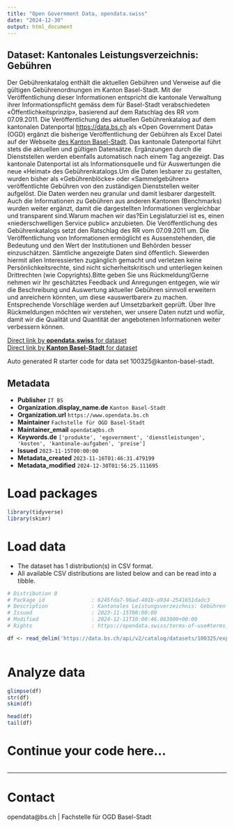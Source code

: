 ```yaml
---
title: "Open Government Data, opendata.swiss"
date: "2024-12-30"
output: html_document
---
```


## Dataset: Kantonales Leistungsverzeichnis: Gebühren

Der Gebührenkatalog enthält die aktuellen Gebühren und Verweise auf die gültigen Gebührenordnungen im Kanton Basel-Stadt. Mit der Veröffentlichung dieser Informationen entspricht die kantonale Verwaltung ihrer Informationspflicht gemäss dem für Basel-Stadt verabschiedeten «Öffentlichkeitsprinzip», basierend auf dem Ratschlag des RR vom 07.09.2011. Die Veröffentlichung des aktuellen Gebührenkatalog auf dem kantonalen Datenportal [https://data.bs.ch](https://data.bs.ch) als «Open Government Data» (OGD) ergänzt die bisherige Veröffentlichung der Gebühren als Excel Datei auf der Webseite [des Kanton Basel-Stadt](https://www.bs.ch/publikationen/fd/gebuehrendatenbank1.html). Das kantonale Datenportal führt stets die aktuellen und gültigen Datensätze. Ergänzungen durch die Dienststellen werden ebenfalls automatisch nach einem Tag angezeigt. Das kantonale Datenportal ist als Informationsquelle und für Auswertungen die neue «Heimat» des Gebührenkatalogs.Um die Daten lesbarer zu gestalten, wurden bisher als «Gebührenblöcke» oder «Sammelgebühren» veröffentlichte Gebühren von den zuständigen Dienststellen weiter aufgelöst. Die Daten werden neu granular und damit lesbarer dargestellt. Auch die Informationen zu Gebühren aus anderen Kantonen (Benchmarks) wurden weiter ergänzt, damit die dargestellten Informationen vergleichbar und transparent sind.Warum machen wir das?Ein Legislaturziel ist es, einen «niederschwelligen Service public» anzubieten. Die Veröffentlichung des Gebührenkatalogs setzt den Ratschlag des RR vom 07.09.2011 um. Die Veröffentlichung von Informationen ermöglicht es Aussenstehenden, die Bedeutung und den Wert der Institutionen und Behörden besser einzuschätzen. Sämtliche angezeigte Daten sind öffentlich. Siewerden hiermit allen Interessierten zugänglich gemacht und verletzen keine Persönlichkeitsrechte, sind nicht sicherheitskritisch und unterliegen keinen Drittrechten (wie Copyrights).Bitte geben Sie uns Rückmeldung!Gerne nehmen wir Ihr geschätztes Feedback und Anregungen entgegen, wie wir die Beschreibung und Auswertung aktueller Gebühren sinnvoll erweitern und anreichern könnten, um diese «auswertbarer» zu machen. Entsprechende Vorschläge werden auf Umsetzbarkeit geprüft. Über Ihre Rückmeldungen möchten wir verstehen, wer unsere Daten nutzt und wofür, damit wir die Qualität und Quantität der angebotenen Informationen weiter verbessern können.

[Direct link by **opendata.swiss** for dataset](https://opendata.swiss/de/dataset/kantonales-leistungsverzeichnis-gebuhren)<br>
[Direct link by **Kanton Basel-Stadt** for dataset](https://data.bs.ch/explore/dataset/100325/)

Auto generated R starter code for data set 100325@kanton-basel-stadt.

## Metadata

- **Publisher** `IT BS`
- **Organization.display_name.de** `Kanton Basel-Stadt`
- **Organization.url** `https://www.opendata.bs.ch`
- **Maintainer** `Fachstelle für OGD Basel-Stadt`
- **Maintainer_email** `opendata@bs.ch`
- **Keywords.de** `['produkte', 'egovernment', 'dienstleistungen', 'kosten', 'kantonale-aufgaben', 'preise']`
- **Issued** `2023-11-15T00:00:00`
- **Metadata_created** `2023-11-16T01:46:31.479199`
- **Metadata_modified** `2024-12-30T01:56:25.111695`


# Load packages

```r

library(tidyverse)
library(skimr)

```

# Load data

-   The dataset has 1 distribution(s) in CSV format.
-   All available CSV distributions are listed below and can be read into a tibble.

```r

# Distribution 0
# Package_id               : 6245fda7-96ad-401b-a934-2541651dadc3
# Description              : Kantonales Leistungsverzeichnis: Gebühren (csv)
# Issued                   : 2023-11-15T00:00:00
# Modified                 : 2024-12-11T10:00:46.063000+00:00
# Rights                   : https://opendata.swiss/terms-of-use#terms_by

df <- read_delim('https://data.bs.ch/api/v2/catalog/datasets/100325/exports/csv?use_labels=true')



```

# Analyze data

```r

glimpse(df)
str(df)
skim(df)

head(df)
tail(df)

```

# Continue your code here...

```r

```

------------------------------------------------------------------------

# Contact

opendata@bs.ch | Fachstelle für OGD Basel-Stadt
